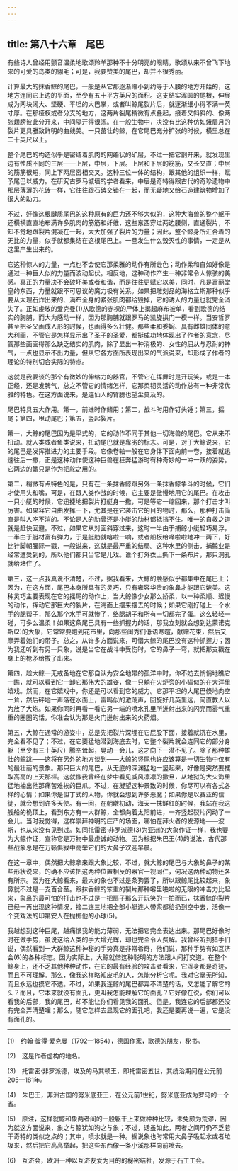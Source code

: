 ```yaml
---
---
---
```

title: 第八十六章　尾巴
---






有些诗人曾经用颤音温柔地歌颂羚羊那种不十分明亮的眼睛，歌颂从来不曾飞下地来的可爱的鸟类的翎毛；可是，我要赞美的尾巴，却并不很秀丽。

计算最大的抹香鲸的尾巴，一般是从它那逐渐缩小到约等于人腰的地方开始的，这地方连同它上边的平面，至少有五十平方英尺的面积。这支结实浑圆的尾根，伸展成为两块阔大、坚硬、平坦的大巴掌，或者叫鲸尾裂片后，就逐渐细小得不满一英寸厚。在那桠杈或者分支的地方，这两片裂尾稍微有点叠起，接着又斜斜的、像两张翅膀彼此分开来，中间隔开得很阔。在一般生物中，决没有比这种仿如蛾眉月的裂片更具雅致鲜明的曲线美。一只茁壮的鲸，在它尾巴充分扩张的时候，横里总在二十英尺以上。

整个尾巴的构造似乎是密结着肌肉的网络状的矿层，不过一把它剖开来，就发现里边有性质不同的三层——上层，中层，下层。上层和下层的筋筋，又长又直；中层的筋筋很短，同上下两层密相交叉。这种三位一体的结构，跟其他的组织一样，赋予尾巴以威力。在研究古罗马城墙的学者看来，中层是奇特得跟古代的奇珍遗物中那层薄薄的花砖一样，它往往跟石碑交错在一起，而无疑地又给石造建筑物增加了很大的助力。

不过，好像这根腱质尾巴的这种原有的巨力还不够大似的，这种大海兽的整个躯干还横横直直地布满许多肌肉的筋筋和纤维，这些东西穿过两边腰侧，直通裂片，不知不觉地跟裂片混凝在一起，大大加强了裂片的力量；因此，整个鲸身所汇合着的无比的力量，似乎就都集结在这根尾巴上。一旦发生什么毁灭性的事情，一定是从这里产生出来的。

它这种惊人的力量，一点也不会使它那柔雅的动作有所逊色；动作柔和自如好像是通过一种巨人似的力量而波动起伏。相反地，这种动作产生一种非常令人惊骇的美感。真正的力量决不会破坏美或者和谐，而是往往更赋它以美，同时，凡是富丽堂皇的东西，力量就跟不可思议的魔力极有关系。如果把雕刻品的海格立斯那种似乎要从大理石炸出来的、满布全身的紧张肌肉都给毁掉，它的诱人的力量也就完全消失了。正如虔敬的爱克曼(1)从歌德的赤裸的尸体上揭起麻布被单，看到歌德的结实的胸脯，而大为感动一样，因为那胸脯就跟罗马的凯旋拱门一模一样。当安哲罗甚至把圣父画成人形的时候，也画得多么壮健。那些柔和委婉、具有雌雄同体的意大利画，不管它是怎样显示出了圣子的圣爱，都挺成功地体现出了作者的意念，尽管那些画画得那么缺乏结实的肌肉，除了显出一种消极的、女性的屈从与忍耐的神气，一点也显示不出力量，但从它各方面所表现出来的气派说来，却形成了作者的理论的特别切合实际的特点。

这就是我要谈的那个有微妙的伸缩力的器官，不管它在挥舞时是开玩笑，或是一本正经，还是发脾气，总之不管它的情绪怎样，它那柔韧灵活的动作总有一种非常优雅的特色。在这方面说来，是连仙人的臂膀也望尘莫及的。

尾巴特具五大作用。第一，前进时作鳍用；第二，战斗时用作钉头锤；第三，摇尾；第四，甩动尾巴；第五，竖起裂片。

第一，大鲸的尾巴因为是平式的，它的动作不同于其他一切海兽的尾巴。它从来不扭动。就人类或者鱼类说来，扭动尾巴就是卑劣的标志。可是，对于大鲸说来，它的尾巴是发挥推进力的主要手段。它像卷轴一般在它身体下面向前一卷，接着就迅速往后一撒，正是这种动作使这种巨兽在狂奔猛游时有种奇妙的一冲一跃的姿势。它两边的鳍只是作为把舵之用的。

第二，稍微有点特色的是，只有在一条抹香鲸跟另外一条抹香鲸争斗的时候，它们才使用头和嘴，可是，在跟人类作战的时候，它主要是傲慢地用它的尾巴。在攻击一只小艇的时候，它迅捷地把裂片打艇身一撒，可是等它一缩回来，那个打击才叫厉害。如果容它自由发挥一下，尤其是在它袭击它的目的物时，那么，那种打击简直是叫人吃不消的。不论是人的肋骨还是小艇的肋材都抵挡不住。唯一的自救之道就是赶快回避。不过，如果它从对面斜穿过来，这时一半由于捕鲸小艇轻巧易浮，一半由于艇材富有弹力，于是艇肋就喀啦一响，或者船板给哗啦啦地冲一两下，好比针脚朝腰际一戳，一般说来，这就是最严重的结局。这种水里的侧击，捕鲸业是经常遭受到的，所以他们都只当它是儿戏。谁个打外衣上撕下一条布片，那只洞孔就给堵住了。

第三，这一点我真说不清楚，不过，据我看来，大鲸的触感似乎都集中在尾巴上；因为，在这方面，尾巴本身所具有的灵巧，只有雍容华贵的象鼻才能跟它媲美。这种灵巧主要表现在它的摇尾的动作上，当大鲸像少女那么娇柔，以一种柔顺、迟慢的动作，挥动它那巨大的裂片，在海面上摆来摆去的时候；如果它刚好碰上一个水手的腮帮子，那么那个水手可就惨了，络腮胡子和所有一切都完了蛋。这么轻轻一碰，可多么温柔！如果这条尾巴具有一些抓握力的话，那我立刻就会想到达蒙诺克斯(2)的大象，它常常要跑到花市里，向那些闺秀们低语寒暄，献赠花束，然后又摩弄着她们的带子。总之，从许多方面说来，可惜大鲸的尾巴没有这种抓握力；因为我还听到有另一只象，说是当它在战斗中受伤时，它的鼻子一弯，就把那支戳在身上的枪矛给拔了出来。

第四，趁大鲸一无戒备地在它那自认为安全地带的孤洋中时，你不妨去悄悄地瞧它一瞧，就可以看到它一卸它那伟大的雄姿，像一只躺在火炉旁的小猫似的在大洋里嬉戏。然而，在它嬉戏中，你还是可以看到它的威力。它那平坦的大尾巴倏地向空一耸，然后砰地一声落在水面上，雷鸣似的激荡声，回旋好几英里远，简直教人以为放了大炮。如果你同时再看一看它另一端的喷水孔里所迸射出来的闪亮而雾气重重的圈圈的话，你准会认为那是火门迸射出来的火药烟。

第五，大鲸在通常的游姿中，总是先把裂片深埋在它屁股下面，接着就沉在水里，完全看不见了；不过，在它要猛地潜到海底去时，它整个裂片就会连同它的部分身躯（至少有三十英尺）腾空耸起，晃动一会儿，这才向下一潜不见了。除了那种雄壮的鲸跳——这将在另外的地方谈到——大鲸的竖尾也许应该算是一切生物中仅有的最壮丽的景象。那只巨大的尾巴，从无底的深渊猛地一竖起来，好像是突然要攫取高高的上天那样。这就像我曾经在梦中看见威风凛凛的撒旦，从地狱的大火海里猛地抽出他那痛苦难挨的巨爪。不过，在凝望这种景致的时候，你尽可以有各式各样的心情；如果你是但丁式的人物，你就会想到许多恶魔；如果你是以赛亚的信徒，就会想到许多天使。有一回，在朝暾初动，海天一抹鲜红的时候，我站在我这艘船的桅顶上，看到东方有一大群鲸，全都向着太阳前进，一齐竖起裂片闪动了一会儿。当时我觉得，这样崇拜神明的庄严的场面，哪怕在拜火者的发源地——波斯，也从来没有见到过。如同托雷密·非罗派德(3)为亚洲的大象作证一样，我也要为大鲸作证，宣称它是万物中最虔诚的动物。因为根据朱巴王(4)的说法，古代那些战象总是在万籁俱寂中高举它们的大鼻子欢迎早晨。

在这一章中，偶然把大鲸拿来跟大象比较，不过，就大鲸的尾巴与大象的鼻子的某些形状说来，的确不应该把这两种位置相反的器官一视同仁，何况这两种动物还各有所宗。因为在大鲸看来，最大的象也不过是条狗罢了，所以跟鲸尾比较起来，象鼻就不过是一支百合茎。跟抹香鲸的笨重的裂片那种噼里啪啦的无限的冲击力比起来，象鼻的最可怕的打击也不过是一把扇子那么开玩笑的一拍而已，抹香鲸的裂片已经一再出现这种情况，接二连三地把全部小艇连人带桨都给扔到空中去，活像一个变戏法的印第安人在抛掷他的小球(5)。

我越想到这种巨尾，越痛恨我的能力薄弱，无法把它完全表达出来。那尾巴好像时时在做手势，虽说这给人类的手大增光辉，却也完全令人费解。我曾经听到猎手们说，偶然看到一大群鲸这种神秘的手势真是非常希奇，他们说，那种手势有如互济会(6)的各种标志。因为实际上，大鲸就借这种聪明的方法跟人间打交道。在整个鲸身上，还不乏其他种种动作，在它的最有经验的攻击者看来，它浑身都是奇迹，而且不可理解。那么，像我这样略知皮毛的人，怎能分析它呢。我对它毫无所知，而且永远也摸它不透。不过，如果我连鲸的尾巴都弄不清楚的话，又怎能了解它的头？而且，它本来就没有面孔，更叫我怎能理解它的面孔？它好像在说，你们可以看我的后部，我的尾巴，却不能让你们看见我的面孔。但是，我连它的后部都还没有完全弄清楚哩；那么，随它怎样去显现它的面孔吧，我还是要再说一遍，它是没有面孔的。





* * *



(1)　约翰·彼得·爱克曼（1792—1854），德国作家，歌德的朋友，秘书。

(2)　这是作者虚构的地名。

(3)　托雷密·非罗派德，埃及的马其顿王，即托雷密五世，其统治期间在公元前205—181年。

(4)　朱巴王，非洲古国的努米底亚王，在公元前1世纪，努米底亚成为罗马的一个省。

(5)　原注，这样就鲸和象两者间的一般躯干上来做种种比较，未免颇为荒谬，因为就这方面说来，象之与鲸犹如狗之与象；不过，话虽如此，两者之间可仍不乏若干奇特的类似之点的；其中，喷水就是一种。据说象也时常用大鼻子吸起水或者垃圾来，然后把它高高举起，把这些东西像一条小溪那样向前喷去。

(6)　互济会，欧洲一种以互济友爱为目的的秘密结社，发源于石工工会。